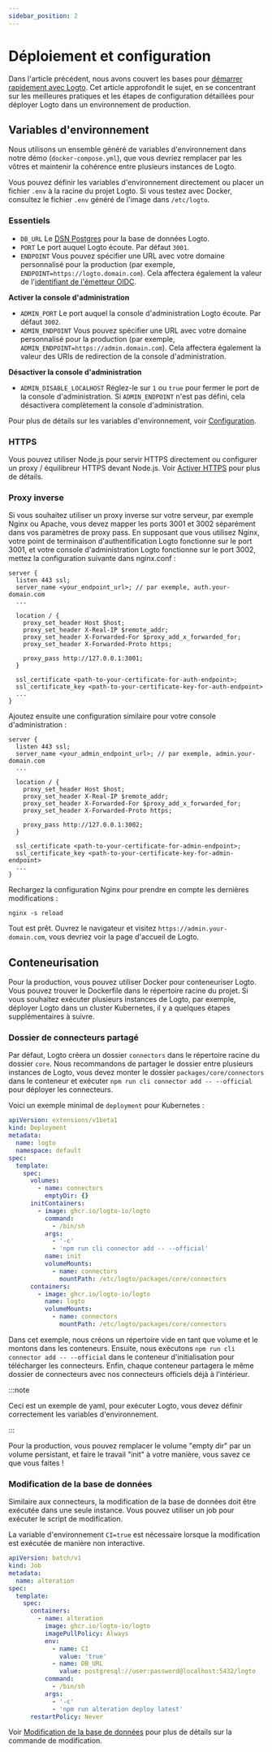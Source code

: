```yaml
---
sidebar_position: 2
---
```


# Déploiement et configuration

Dans l'article précédent, nous avons couvert les bases pour [démarrer rapidement avec Logto](/logto-oss/get-started-with-oss). Cet article approfondit le sujet, en se concentrant sur les meilleures pratiques et les étapes de configuration détaillées pour déployer Logto dans un environnement de production.

## Variables d'environnement

Nous utilisons un ensemble généré de variables d'environnement dans notre démo (`docker-compose.yml`), que vous devriez remplacer par les vôtres et maintenir la cohérence entre plusieurs instances de Logto.

Vous pouvez définir les variables d'environnement directement ou placer un fichier `.env` à la racine du projet Logto. Si vous testez avec Docker, consultez le fichier `.env` généré de l'image dans `/etc/logto`.

### Essentiels

- `DB_URL` Le [DSN Postgres](https://www.postgresql.org/docs/14/libpq-connect.html#id-1.7.3.8.3.6) pour la base de données Logto.
- `PORT` Le port auquel Logto écoute. Par défaut `3001`.
- `ENDPOINT` Vous pouvez spécifier une URL avec votre domaine personnalisé pour la production (par exemple, `ENDPOINT=https://logto.domain.com`). Cela affectera également la valeur de l'[identifiant de l'émetteur OIDC](https://openid.net/specs/openid-connect-core-1_0.html#IssuerIdentifier).

**Activer la console d'administration**

- `ADMIN_PORT` Le port auquel la console d'administration Logto écoute. Par défaut `3002`.
- `ADMIN_ENDPOINT` Vous pouvez spécifier une URL avec votre domaine personnalisé pour la production (par exemple, `ADMIN_ENDPOINT=https://admin.domain.com`). Cela affectera également la valeur des URIs de redirection de la console d'administration.

**Désactiver la console d'administration**

- `ADMIN_DISABLE_LOCALHOST` Réglez-le sur `1` ou `true` pour fermer le port de la console d'administration. Si `ADMIN_ENDPOINT` n'est pas défini, cela désactivera complètement la console d'administration.

Pour plus de détails sur les variables d'environnement, voir [Configuration](/concepts/core-service/configuration/).

### HTTPS

Vous pouvez utiliser Node.js pour servir HTTPS directement ou configurer un proxy / équilibreur HTTPS devant Node.js. Voir [Activer HTTPS](/concepts/core-service/configuration/#enabling-https) pour plus de détails.

### Proxy inverse

Si vous souhaitez utiliser un proxy inverse sur votre serveur, par exemple Nginx ou Apache, vous devez mapper les ports 3001 et 3002 séparément dans vos paramètres de proxy pass. En supposant que vous utilisez Nginx, votre point de terminaison d'authentification Logto fonctionne sur le port 3001, et votre console d'administration Logto fonctionne sur le port 3002, mettez la configuration suivante dans nginx.conf :

```
server {
  listen 443 ssl;
  server_name <your_endpoint_url>; // par exemple, auth.your-domain.com
  ...

  location / {
    proxy_set_header Host $host;
    proxy_set_header X-Real-IP $remote_addr;
    proxy_set_header X-Forwarded-For $proxy_add_x_forwarded_for;
    proxy_set_header X-Forwarded-Proto https;

    proxy_pass http://127.0.0.1:3001;
  }

  ssl_certificate <path-to-your-certificate-for-auth-endpoint>;
  ssl_certificate_key <path-to-your-certificate-key-for-auth-endpoint>
  ...
}
```

Ajoutez ensuite une configuration similaire pour votre console d'administration :

```
server {
  listen 443 ssl;
  server_name <your_admin_endpoint_url>; // par exemple, admin.your-domain.com
  ...

  location / {
    proxy_set_header Host $host;
    proxy_set_header X-Real-IP $remote_addr;
    proxy_set_header X-Forwarded-For $proxy_add_x_forwarded_for;
    proxy_set_header X-Forwarded-Proto https;

    proxy_pass http://127.0.0.1:3002;
  }

  ssl_certificate <path-to-your-certificate-for-admin-endpoint>;
  ssl_certificate_key <path-to-your-certificate-key-for-admin-endpoint>
  ...
}
```

Rechargez la configuration Nginx pour prendre en compte les dernières modifications :

```
nginx -s reload
```

Tout est prêt. Ouvrez le navigateur et visitez `https://admin.your-domain.com`, vous devriez voir la page d'accueil de Logto.

## Conteneurisation

Pour la production, vous pouvez utiliser Docker pour conteneuriser Logto. Vous pouvez trouver le Dockerfile dans le répertoire racine du projet. Si vous souhaitez exécuter plusieurs instances de Logto, par exemple, déployer Logto dans un cluster Kubernetes, il y a quelques étapes supplémentaires à suivre.

### Dossier de connecteurs partagé

Par défaut, Logto créera un dossier `connectors` dans le répertoire racine du dossier `core`. Nous recommandons de partager le dossier entre plusieurs instances de Logto, vous devez monter le dossier `packages/core/connectors` dans le conteneur et exécuter `npm run cli connector add -- --official` pour déployer les connecteurs.

Voici un exemple minimal de `deployment` pour Kubernetes :

```yaml
apiVersion: extensions/v1beta1
kind: Deployment
metadata:
  name: logto
  namespace: default
spec:
  template:
    spec:
      volumes:
        - name: connectors
          emptyDir: {}
      initContainers:
        - image: ghcr.io/logto-io/logto
          command:
            - /bin/sh
          args:
            - '-c'
            - 'npm run cli connector add -- --official'
          name: init
          volumeMounts:
            - name: connectors
              mountPath: /etc/logto/packages/core/connectors
      containers:
        - image: ghcr.io/logto-io/logto
          name: logto
          volumeMounts:
            - name: connectors
              mountPath: /etc/logto/packages/core/connectors
```

Dans cet exemple, nous créons un répertoire vide en tant que volume et le montons dans les conteneurs. Ensuite, nous exécutons `npm run cli connector add -- --official` dans le conteneur d'initialisation pour télécharger les connecteurs. Enfin, chaque conteneur partagera le même dossier de connecteurs avec nos connecteurs officiels déjà à l'intérieur.

:::note

Ceci est un exemple de yaml, pour exécuter Logto, vous devez définir correctement les variables d'environnement.

:::

Pour la production, vous pouvez remplacer le volume "empty dir" par un volume persistant, et faire le travail "init" à votre manière, vous savez ce que vous faites !

### Modification de la base de données

Similaire aux connecteurs, la modification de la base de données doit être exécutée dans une seule instance. Vous pouvez utiliser un job pour exécuter le script de modification.

La variable d'environnement `CI=true` est nécessaire lorsque la modification est exécutée de manière non interactive.

```yaml
apiVersion: batch/v1
kind: Job
metadata:
  name: alteration
spec:
  template:
    spec:
      containers:
        - name: alteration
          image: ghcr.io/logto-io/logto
          imagePullPolicy: Always
          env:
            - name: CI
              value: 'true'
            - name: DB_URL
              value: postgresql://user:password@localhost:5432/logto
          command:
            - /bin/sh
          args:
            - '-c'
            - 'npm run alteration deploy latest'
      restartPolicy: Never
```

Voir [Modification de la base de données](/logto-oss/using-cli/database-alteration/) pour plus de détails sur la commande de modification.
